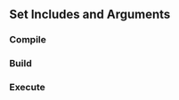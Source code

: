 ==Set Includes and Arguments==

===Compile===
{{{g++ -Wall -c "%f"}}}

===Build===
{{{make}}}

===Execute===
{{{./sinos}}}